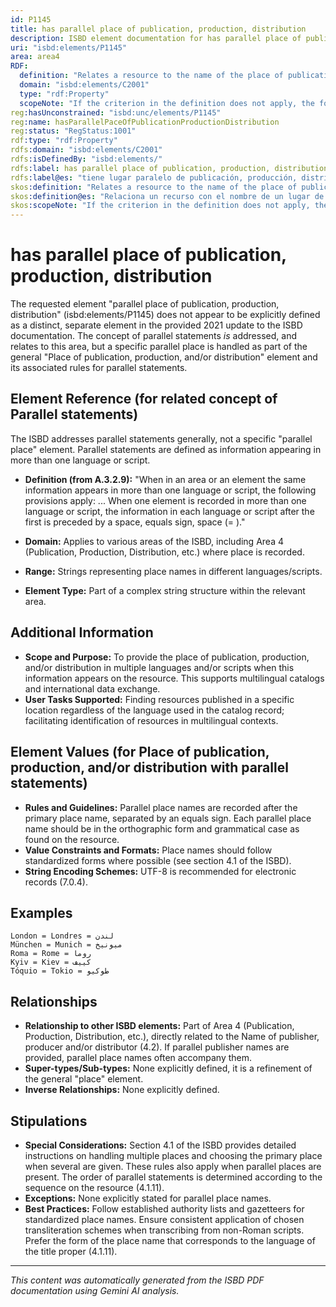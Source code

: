 ```yaml
---
id: P1145
title: has parallel place of publication, production, distribution
description: ISBD element documentation for has parallel place of publication, production, distribution
uri: "isbd:elements/P1145"
area: area4
RDF:
  definition: "Relates a resource to the name of the place of publication, production and/or distribution in the language and script of the title proper when the name appears on the prescribed source of information for the resource in more than one language or script."
  domain: "isbd:elements/C2001"
  type: "rdf:Property"
  scopeNote: "If the criterion in the definition does not apply, the form of name made prominent by typography or, if there is no typographical distinction, the form of name that appears first is used."
reg:hasUnconstrained: "isbd:unc/elements/P1145"
reg:name: hasParallelPaceOfPublicationProductionDistribution
reg:status: "RegStatus:1001"
rdf:type: "rdf:Property"
rdfs:domain: "isbd:elements/C2001"
rdfs:isDefinedBy: "isbd:elements/"
rdfs:label: has parallel place of publication, production, distribution
rdfs:label@es: "tiene lugar paralelo de publicación, producción, distribución"
skos:definition: "Relates a resource to the name of the place of publication, production and/or distribution in the language and script of the title proper when the name appears on the prescribed source of information for the resource in more than one language or script."
skos:definition@es: "Relaciona un recurso con el nombre de un lugar de publicación, producción y/o distribución en la lengua y escritura del título propiamente dicho cuando el nombre aparece en la fuente prescrita de información para el recurso en más de una lengua o escritura."
skos:scopeNote: "If the criterion in the definition does not apply, the form of name made prominent by typography or, if there is no typographical distinction, the form of name that appears first is used."
---
```

# has parallel place of publication, production, distribution

The requested element "parallel place of publication, production, distribution" (isbd:elements/P1145) does not appear to be explicitly defined as a distinct, separate element in the provided 2021 update to the ISBD documentation.  The concept of parallel statements *is* addressed, and relates to this area, but a specific parallel place is handled as part of the general "Place of publication, production, and/or distribution" element and its associated rules for parallel statements.

## Element Reference (for related concept of Parallel statements)

The ISBD addresses parallel statements generally, not a specific "parallel place" element.  Parallel statements are defined as information appearing in more than one language or script.

- **Definition (from A.3.2.9):** "When in an area or an element the same information appears in more than one language or script, the following provisions apply: ... When one element is recorded in more than one language or script, the information in each language or script after the first is preceded by a space, equals sign, space (= )."

- **Domain:** Applies to various areas of the ISBD, including Area 4 (Publication, Production, Distribution, etc.) where place is recorded.
- **Range:**  Strings representing place names in different languages/scripts.
- **Element Type:**  Part of a complex string structure within the relevant area.


## Additional Information

- **Scope and Purpose:**  To provide the place of publication, production, and/or distribution in multiple languages and/or scripts when this information appears on the resource. This supports multilingual catalogs and international data exchange.
- **User Tasks Supported:**  Finding resources published in a specific location regardless of the language used in the catalog record; facilitating identification of resources in multilingual contexts.


## Element Values (for Place of publication, production, and/or distribution with parallel statements)

- **Rules and Guidelines:**  Parallel place names are recorded after the primary place name, separated by an equals sign. Each parallel place name should be in the orthographic form and grammatical case as found on the resource.
- **Value Constraints and Formats:** Place names should follow standardized forms where possible (see section 4.1 of the ISBD).
- **String Encoding Schemes:**  UTF-8 is recommended for electronic records (7.0.4).


## Examples

```
London = Londres = لندن
München = Munich = ميونيخ
Roma = Rome = روما
Kyiv = Kiev = كييف
Tóquio = Tokio = طوكيو 
```


## Relationships

- **Relationship to other ISBD elements:** Part of Area 4 (Publication, Production, Distribution, etc.), directly related to the Name of publisher, producer and/or distributor (4.2). If parallel publisher names are provided, parallel place names often accompany them.
- **Super-types/Sub-types:** None explicitly defined, it is a refinement of the general "place" element.
- **Inverse Relationships:** None explicitly defined.



## Stipulations

- **Special Considerations:**  Section 4.1 of the ISBD provides detailed instructions on handling multiple places and choosing the primary place when several are given.  These rules also apply when parallel places are present. The order of parallel statements is determined according to the sequence on the resource (4.1.11).
- **Exceptions:** None explicitly stated for parallel place names.
- **Best Practices:** Follow established authority lists and gazetteers for standardized place names.  Ensure consistent application of chosen transliteration schemes when transcribing from non-Roman scripts.  Prefer the form of the place name that corresponds to the language of the title proper (4.1.11).


---

*This content was automatically generated from the ISBD PDF documentation using Gemini AI analysis.*
